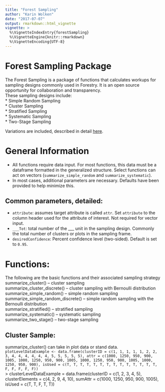 ```yaml
---
title: "Forest Sampling"
author: "Karin Wolken"
date: "2017-07-07"
output: rmarkdown::html_vignette
vignette: >
  %\VignetteIndexEntry{forestSampling}
  %\VignetteEngine{knitr::rmarkdown}
  %\VignetteEncoding{UTF-8}
---
```



# Forest Sampling Package   
  
The Forest Sampling is a package of functions that calculates workups for sampling designs commonly used in Forestry. It is an open source opportunity for collaboration and transparency.  
These sampling designs include:  
* Simple Random Sampling  
* Cluster Sampling  
* Stratified Sampling  
* Systematic Sampling  
* Two-Stage Sampling  

Variations are included, described in detail [here](insertLinkTo#Functions).  
  
# General Information
  
* All functions require data input. For most functions, this data must be a dataframe formatted in the generalized structure. Select functions can act on vectors (`summarize_simple_random` and `summarize_systematic`).  
* In most cases, additional parameters are necessary. Defaults have been provided to help minimize this.  
  
## Common parameters, detailed:  
* `attribute`: assumes target attribute is called `attr`. Set `attribute` to the column header used for the attribute of interest. Not required for vector input.  
* `___Tot`: total number of the ___ unit in the sampling design. Commonly the total number of clusters or plots in the sampling frame.  
* `desiredConfidence`: Percent confidence level (two-sided). Default is set to `0.95`.  

# Functions:  
The following are the basic functions and their associated sampling strategy  
summarize_cluster() -- cluster sampling  
summarize_cluster_discrete() -- cluster sampling with Bernoulli distribution
summarize_simple_random() -- simple random sampling  
summarize_simple_random_discrete() -- simple random sampling with the Bernoulli distribution  
summarize_stratified() -- stratified sampling  
summarize_systematic() -- systematic sampling  
summarize_two_stage() -- two-stage sampling  
  
## Cluster Sample:  
summarize_cluster() can take in plot data or stand data.  
`plotLevelDataExample <- data.frame(clusterID = c(1, 1, 1, 1, 1, 2, 2, 3, 4, 4, 4, 4, 4, 4, 5, 5, 5, 5, 5), attr = c(1000, 1250, 950, 900, 1005, 1000, 1250, 950, 900, 1005, 1000, 1250, 950, 900, 1005, 1000, 1250, 950, 900), isUsed = c(T, T, T, T, T, T, T, T, T, T, T, T, T, T, F, F, F, F, F))`  
> clusterLevelDataExample = data.frame(clusterID = c(1, 2, 3, 4, 5), clusterElements = c(4, 2, 9, 4, 10), sumAttr = c(1000, 1250, 950, 900, 1005), isUsed = c(T, T, F, T, T))


